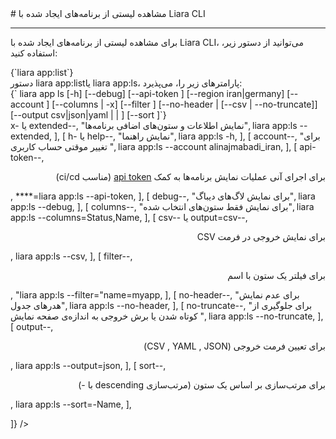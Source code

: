 

<Layout>
<Head>
<title>مستندات مشاهده لیستی از برنامه‌های ایجاد شده با Liara CLI - لیارا</title>
</Head>
# مشاهده لیستی از برنامه‌های ایجاد شده با Liara CLI
<hr className="mb-2" />

برای 
مشاهده لیستی از برنامه‌های ایجاد شده با Liara CLI،
می‌توانید از دستور زیر، استفاده کنید: 

<div className="h-2" />
<div dir="ltr">
<Highlight className='bash'>
{`liara app:list`}
</Highlight>
</div>
<div className="h-2" />
<Asciinema id="list-apps" />


<Section id="command-parameters" title="پارامترهای دستور" />
دستور <Important>liara app:list</Important>یا <Important>liara app:ls</Important>، پارامترهای زیر را، می‌پذیرد:

<div className="h-2" />
<div dir="ltr">
<Highlight className='bash'>
{` liara app ls [-h] [--debug] [--api-token <value>] [--region iran|germany] [--account <value>] [--columns
    <value> | -x] [--filter <value>] [--no-header | [--csv | --no-truncate]] [--output csv|json|yaml |  | ] [--sort
    <value>]`}
</Highlight>
</div>

<Table headers={[
  "پارامتر",
  "توضیحات",
  "مثال",
]} data={[
  [
    <Important>x- یا extended--</Important>,
    "نمایش اطلاعات و ستون‌های اضافی برنامه‌ها",
    <Important>liara app:ls --extended</Important>,
  ],
  [
    <Important>h- یا help--</Important>,
    "نمایش راهنما",
    <Important>liara app:ls -h</Important>,
  ],
  [
    <Important>account--</Important>,
    "برای تغییر موقتی حساب کاربری ",
    <Important>liara app:ls --account alinajmabadi_iran</Important>,
  ],
  [
    <Important>api-token--</Important>,
    <div dir="rtl">
    <p> برای اجرای آنی عملیات نمایش برنامه‌ها به کمک <a href="/references/liara-api/about" className="text-[#2196f3] ">api token</a> (مناسب ci/cd)</p>
    </div>,
    <Important>****=liara app:ls --api-token</Important>,
  ],
  [
    <Important>debug--</Important>,
    "برای نمایش لاگ‌های دیباگ",
    <Important>liara app:ls --debug</Important>,
  ],
  [
    <Important>columns--</Important>,
    "برای نمایش فقط ستون‌های انتخاب شده",
    <Important>liara app:ls --columns=Status,Name</Important>,
  ],
  [
    <Important>csv-- یا output=csv--</Important>,
    <div dir="rtl">
    <p>برای نمایش خروجی در فرمت CSV</p>
    </div>,
    <Important>liara app:ls --csv</Important>,
  ],
  [
    <Important>filter--</Important>,
    <div dir="rtl">
    <p>برای فیلتر یک ستون با اسم</p>
    </div>,
    <Important>"liara app:ls --filter="name=myapp</Important>,
  ],
  [
    <Important>no-header--</Important>,
    "برای عدم نمایش هدرهای جدول",
    <Important>liara app:ls  --no-header</Important>,
  ],
  [
    <Important>no-truncate--</Important>,
    "برای جلوگیری از کوتاه شدن یا برش خروجی به اندازه‌ی صفحه نمایش ",
    <Important>liara app:ls  --no-truncate</Important>,
  ],
  [
    <Important>output--</Important>,
        <div dir="rtl">
    <p>برای تعیین فرمت خروجی (CSV , YAML , JSON)</p>
    </div>,
    <Important>liara app:ls  --output=json</Important>,
  ],
  [
    <Important>sort--</Important>,
        <div dir="rtl">
    <p>برای مرتب‌سازی بر اساس یک ستون (مرتب‌سازی descending با -)</p>
    </div>,
    <Important>liara app:ls --sort=-Name</Important>,
  ],
  
]} />
<div className="h-3" />

</Layout>